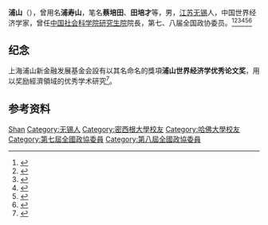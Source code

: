 '''浦山'''（{{bd|1923年||2003年|2月7日}}），曾用名'''浦寿山'''，笔名'''蔡培田'''、'''田培才'''等，男，[[江苏|江苏]][[无锡|无锡]]人，中国世界经济学家，曾任[[中国社会科学院研究生院|中国社会科学院研究生院]]院長，第七、八届全国政协委员。<ref>{{cite news |title=深切悼念浦山同志 |url=https://mall.cnki.net/magazine/Article/SJJJ200303000.htm |publisher=《世界经济》2003年第03期}}</ref><ref>{{Cite book|title=中华人民共和国职官志|author=何虎生, 李耀东, 向常福主编|publisher=中国社会出版社|year=2003|isbn=9787800883934|location=北京|pages=}}</ref><ref>{{Cite book|title=历届全国政协委员人名辞典|author=|publisher=中国国际广播出版社|year=1996|isbn=9787507813746|location=北京|pages=}}</ref><ref>{{Cite book|title=二十世纪中国名人辞典|author=蔡开松, 于信凤主编; 曾卓明, 周溯源, 赵书刚副主编|publisher=辽宁人民出版社|year=1991|isbn=|location=沈阳|pages=}}</ref><ref>{{Cite book|title=中华当代文化名人大辞典|author=张品兴, 殷登祥, 陈有进等主编|publisher=中国广播电视出版社|year=1992|isbn=9787504315137|location=北京|pages=}}</ref><ref>{{Cite book|title=中国当代文化名人小传|author=伍杰主编; 崔运玺, 王伟华, 周昌喜副主编|publisher=辽宁人民出版社|year=1993|isbn=9787205022938|location=沈阳|pages=}}</ref>

== 纪念 ==
上海浦山新金融发展基金会設有以其名命名的獎項'''浦山世界经济学优秀论文奖'''，用以奖励經濟領域的优秀学术研究<ref>{{cite news |title=浦山世界经济学优秀论文奖 |url=http://www.pushan.org.cn/sv.aspx?Fid=n8:8:8 |publisher=上海浦山新金融发展基金会 |accessdate=2021-02-13 |archive-date=2020-11-27 |archive-url=https://web.archive.org/web/20201127201821/http://www.pushan.org.cn/sv.aspx?fid=n8:8:8 |dead-url=no }}</ref>。

== 参考资料 ==
{{reflist}}

{{Authority control}}
{{DEFAULTSORT:Pu浦}}
[[Category:浦姓|Shan]]
[[Category:无锡人|Category:无锡人]]
[[Category:密西根大學校友|Category:密西根大學校友]]
[[Category:哈佛大學校友|Category:哈佛大學校友]]
[[Category:第七屆全國政協委員|Category:第七屆全國政協委員]]
[[Category:第八屆全國政協委員|Category:第八屆全國政協委員]]

{{中国人物小作品}}